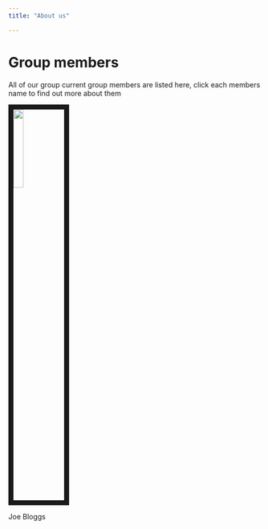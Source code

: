 ---
title: "About us"

---
 
# Group members 

All of our group current group members are listed here, click each members name to find out more about them

<img src= "images/blank-profile-picture.jpg" style="width:20%; border:10px solid; margin-right: 20px"> 

Joe Bloggs
